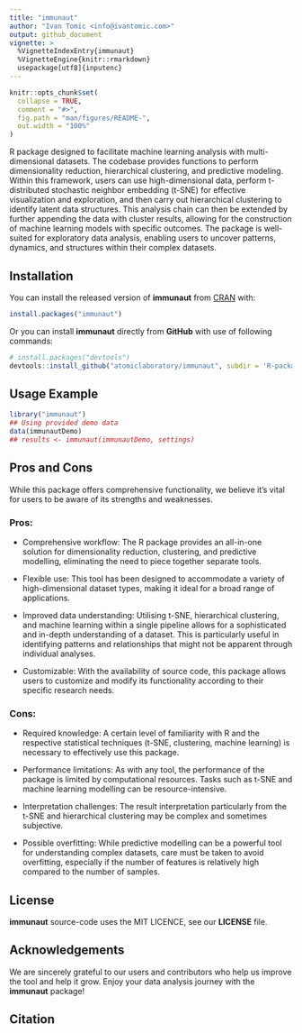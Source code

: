```yaml
---
title: "immunaut"
author: "Ivan Tomic <info@ivantomic.com>"
output: github_document
vignette: >
  %VignetteIndexEntry{immunaut}
  %VignetteEngine{knitr::rmarkdown}
  usepackage[utf8]{inputenc}
---
```


<!-- README.md is generated from README.Rmd. Please edit that file -->

```r
knitr::opts_chunk$set(
  collapse = TRUE,
  comment = "#>",
  fig.path = "man/figures/README-",
  out.width = "100%"
)
```
R package designed to facilitate machine learning analysis with multi-dimensional datasets. The codebase provides functions to perform dimensionality reduction, hierarchical clustering, and predictive modeling. Within this framework, users can use high-dimensional data, perform t-distributed stochastic neighbor embedding (t-SNE) for effective visualization and exploration, and then carry out hierarchical clustering to identify latent data structures. This analysis chain can then be extended by further appending the data with cluster results, allowing for the construction of machine learning models with specific outcomes. The package is well-suited for exploratory data analysis, enabling users to uncover patterns, dynamics, and structures within their complex datasets.

## Installation

You can install the released version of **immunaut** from [CRAN](https://CRAN.R-project.org) with:

``` r
install.packages("immunaut")
```
Or you can install **immunaut** directly from **GitHub** with use of following commands:

```r
# install.packages("devtools")
devtools::install_github("atomiclaboratory/immunaut", subdir = 'R-package')
```

## Usage Example
```r
library("immunaut")
## Using provided demo data
data(immunautDemo)
## results <- immunaut(immunautDemo, settings)
```

## Pros and Cons
While this package offers comprehensive functionality, we believe it's vital for users to be aware of its strengths and weaknesses. 

### Pros:

- Comprehensive workflow: The R package provides an all-in-one solution for dimensionality reduction, clustering, and predictive modelling, eliminating the need to piece together separate tools.

- Flexible use: This tool has been designed to accommodate a variety of high-dimensional dataset types, making it ideal for a broad range of applications.

- Improved data understanding: Utilising t-SNE, hierarchical clustering, and machine learning within a single pipeline allows for a sophisticated and in-depth understanding of a dataset. This is particularly useful in identifying patterns and relationships that might not be apparent through individual analyses.

- Customizable: With the availability of source code, this package allows users to customize and modify its functionality according to their specific research needs.

### Cons:

- Required knowledge: A certain level of familiarity with R and the respective statistical techniques (t-SNE, clustering, machine learning) is necessary to effectively use this package.

- Performance limitations: As with any tool, the performance of the package is limited by computational resources. Tasks such as t-SNE and machine learning modelling can be resource-intensive.

- Interpretation challenges: The result interpretation particularly from the t-SNE and hierarchical clustering may be complex and sometimes subjective.

- Possible overfitting: While predictive modelling can be a powerful tool for understanding complex datasets, care must be taken to avoid overfitting, especially if the number of features is relatively high compared to the number of samples.

## License
**immunaut** source-code uses the MIT LICENCE, see our **LICENSE** file.

## Acknowledgements
We are sincerely grateful to our users and contributors who help us improve the tool and help it grow.
Enjoy your data analysis journey with the **immunaut** package!

## Citation
```

```
